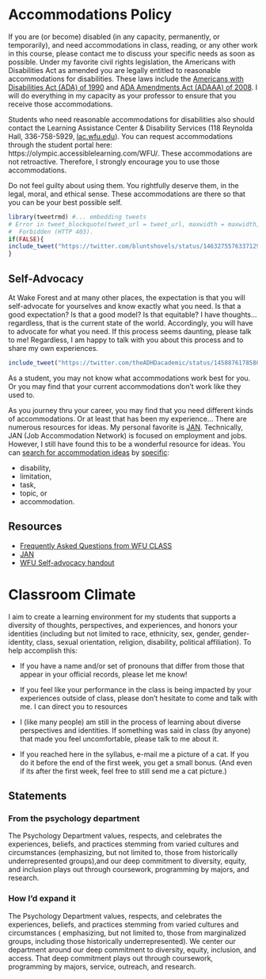 # Accommodations Policy

If you are (or become) disabled (in any capacity, permanently, or temporarily), and need accommodations in class, reading, or any other work in this course, please contact me to discuss your specific needs as soon as possible. 
Under my favorite civil rights legislation, the Americans with Disabilities Act as amended you are legally entitled to reasonable accommodations for disabilities. These laws include the [Americans with Disabilities Act (ADA) of 1990](https://beta.ada.gov/) and [ADA Amendments Act (ADAAA) of 2008](https://en.wikipedia.org/wiki/ADA_Amendments_Act_of_2008). 
I will do everything in my capacity as your professor to ensure that you receive those accommodations. 

Students who need reasonable accommodations for disabilities also should contact the Learning Assistance Center \& Disability Services  (118 Reynolda Hall, 336-758-5929,  [lac.wfu.edu](https://lac.wfu.edu/)). You can request accommodations through the student portal here: https://olympic.accessiblelearning.com/WFU/. These accommodations are not retroactive. Therefore, I strongly encourage you to use those accommodations. 

Do not feel guilty about using them. 
You rightfully deserve them, in the legal, moral, and ethical sense. 
These accommodations are there so that you can be your best possible self. 

```r
library(tweetrmd) #... embedding tweets
# Error in tweet_blockquote(tweet_url = tweet_url, maxwidth = maxwidth,  : 
#  Forbidden (HTTP 403).
if(FALSE){
include_tweet("https://twitter.com/bluntshovels/status/1463275576337129480")
}
```


## Self-Advocacy

At Wake Forest and at many other places, the expectation is that you will self-advocate for yourselves and know exactly what you need. Is that a good expectation? Is that a good model? Is that equitable? I have thoughts... regardless, that is the current state of the world. Accordingly, you will have to advocate for what you need. If this process seems daunting, please talk to me! Regardless, I am happy to talk with you about this process and to share my own experiences.


```r

include_tweet("https://twitter.com/theADHDacademic/status/1458876178580881410")
```

As a student, you may not know what accommodations work best for you. Or you may find that your current accommodations don't work like they used to. 

As you journey thru your career, you may find that you need different kinds of accommodations. Or at least that has been my experience... There are numerous resources for ideas. 
My personal favorite is [JAN](https://askjan.org/). Technically, JAN (Job Accommodation Network) is focused on employment and jobs. 
However, I still have found this to be a wonderful resource for ideas. 
You can [search for accommodation ideas](https://askjan.org/soar.cfm) by [specific](https://askjan.org/a-to-z.cfm):

  - disability,
  - limitation,
  - task,
  - topic, or
  - accommodation.

## Resources

* [Frequently Asked Questions from WFU CLASS](https://class.wfu.edu/frequently-asked-questions-about-lac-ds/)
* [JAN](https://askjan.org/)
* [WFU Self-advocacy handout](https://docs.google.com/document/d/1X44zJyTz8-s9t6IXw0bII2DCFiOk1NR2MRfTi8wBiIc/)


# Classroom Climate

I aim to create a learning environment for my students that supports a diversity of thoughts, perspectives, and experiences, and honors your identities (including but not limited to race, ethnicity, sex, gender, gender-identity, class, sexual orientation, religion, disability, political affiliation). To help accomplish this:

- If you have a name and/or set of pronouns that differ from those that appear in your official records, please let me know!

- If you feel like your performance in the class is being impacted by your experiences outside of class, please don't hesitate to come and talk with me. I can direct you to resources

- I (like many people) am still in the process of learning about diverse perspectives and identities. If something was said in class (by anyone) that made you feel uncomfortable, please talk to me about it. 

- If you reached here in the syllabus, e-mail me a picture of a cat. If you do it before the end of the first week, you get a small bonus. (And even if its after the first week, feel free to still send me a cat picture.)

## Statements

### From the psychology department
The Psychology Department values, respects, and celebrates the experiences, beliefs, and practices stemming from varied cultures and circumstances (emphasizing, but not limited to, those from historically underrepresented groups),and our deep commitment to diversity, equity, and inclusion plays out through coursework, programming by majors, and research. 

### How I'd expand it
The Psychology Department values, respects, and celebrates the experiences, beliefs, and practices stemming from varied cultures and circumstances ( emphasizing, but not limited to, those from marginalized groups, including those historically underrepresented). We center our department around our deep commitment to diversity, equity, inclusion, and access. That deep commitment plays out through coursework, programming by majors, service, outreach, and research. 
